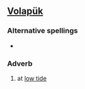 ==[[Volapük]]==

===Alternative spellings===
*{{l|vo|baynuypo}}

===Adverb===
{{infl|vo|adverb}}

# at [[low tide]]